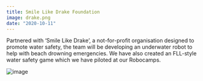 ```yaml
---
title: Smile Like Drake Foundation
image: drake.png
date: "2020-10-11"
---
```


Partnered with ‘Smile Like Drake’, a not-for-profit organisation designed to promote water safety, the team will be developing an underwater robot to help with beach drowning emergencies. We have also created an FLL-style water safety game which we have piloted at our Robocamps.

![image](./watergame.png)
